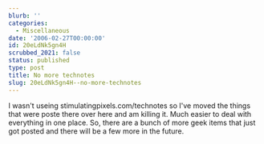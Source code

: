 ```yaml
---
blurb: ''
categories:
  - Miscellaneous
date: '2006-02-27T00:00:00'
id: 20eLdNk5gn4H
scrubbed_2021: false
status: published
type: post
title: No more technotes
slug: 20eLdNk5gn4H--no-more-technotes
---
```


I wasn't useing stimulatingpixels.com/technotes so I've moved the
things that were poste there over here and am killing it. Much
easier to deal with everything in one place. So, there are a bunch
of more geek items that just got posted and there will be a few
more in the future.
